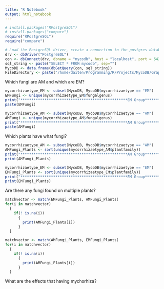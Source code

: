 ```yaml
---
title: "R Notebook"
output: html_notebook
---
```

 

```r
# install.packages("RPostgreSQL")
# install.packages("compare")
require("RPostgreSQL")
require("compare")

# Load the PostgreSQL driver, create a connection to the postgres database
drv <- dbDriver("PostgreSQL")
con <- dbConnect(drv, dbname = "mycodb", host = "localhost", port = 5432, user = "ruser", password = "ruser")
sql_string <- paste("SELECT * FROM mycodb", sep="")
MycoDB <- data.frame(dbGetQuery(con, sql_string))
FileDirectory <- paste("/home/daiten/Programming/R/Projects/MycoDB/Graphics/", sep="")
```



Which fungi are AM and which are EM?
```r
mycorrhizaetype_EM <- subset(MycoDB, MycoDB$mycorrhizaetype == "EM")
EMFungi <- unique(mycorrhizaetype_EM$fungalgenus)
print("*************************************************EM Group*************************************************")
paste(EMFungi)

mycorrhizaetype_AM <- subset(MycoDB, MycoDB$mycorrhizaetype == "AM")
AMFungi <- unique(mycorrhizaetype_AM$fungalgenus)
print("*************************************************AM Group*************************************************")
paste(AMFungi)
```
Which plants have what fungi?
```r
mycorrhizaetype_AM <- subset(MycoDB, MycoDB$mycorrhizaetype == "AM")
AMFungi_Plants <- sort(unique(mycorrhizaetype_AM$plantfamily))
print("*************************************************AM Group*************************************************")
print(AMFungi_Plants)

mycorrhizaetype_EM <- subset(MycoDB, MycoDB$mycorrhizaetype == "EM")
EMFungi_Plants <- sort(unique(mycorrhizaetype_EM$plantfamily))
print("*************************************************EM Group*************************************************")
print(EMFungi_Plants)
```


Are there any fungi found on multiple plants?
```r
matchvector <- match(EMFungi_Plants, AMFungi_Plants)
for(i in matchvector)
  {
    if(! is.na(i))
      {
        print(AMFungi_Plants[i])
      }
  }

matchvector <- match(AMFungi_Plants, EMFungi_Plants)
for(i in matchvector)
  {
    if(! is.na(i))
      {
        print(AMFungi_Plants[i])
      }
  }
```

What are the effects that having mychorhiza?

